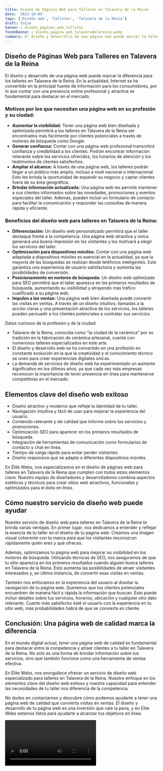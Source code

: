 ```yaml
---
title: Diseño de Páginas Web para Talleres en Talavera de la Reina
date: '2023-10-04'
tags: ['Diseño web', 'Talleres', 'Talavera de la Reina']
draft: false
banner : diseño_paginas_web_talleres
fondoBanner : diseño_pagina_web_talaveradelareina.webp
summary: El diseño y desarrollo de una página web puede marcar la diferencia para los talleres en Talavera de la Reina. En la actualidad, Internet se ha convertido en la principal fuente de información para los consumidores, por lo que contar con una presencia online profesional y atractiva es fundamental para destacar en el mercado. 
---
```


## Diseño de Páginas Web para Talleres en Talavera de la Reina

El diseño y desarrollo de una página web puede marcar la diferencia para los talleres en Talavera de la Reina. En la actualidad, Internet se ha convertido en la principal fuente de información para los consumidores, por lo que contar con una presencia online profesional y atractiva es fundamental para destacar en el mercado. 

### Motivos por los que necesitan una página web en su profesión y su ciudad:

- **Aumentar la visibilidad:** Tener una página web bien diseñada y optimizada permitirá a los talleres en Talavera de la Reina ser encontrados más fácilmente por clientes potenciales a través de motores de búsqueda como Google. 
- **Generar confianza:** Contar con una página web profesional transmitirá confianza y credibilidad a los clientes. Podrán encontrar información relevante sobre los servicios ofrecidos, los horarios de atención y los testimonios de clientes satisfechos.
- **Ampliar el alcance:** A través de una página web, los talleres podrán llegar a un público más amplio, incluso a nivel nacional o internacional. Esto les brinda la oportunidad de expandir su negocio y captar clientes fuera de su área geográfica.
- **Brindar información actualizada:** Una página web les permite mantener a sus clientes informados sobre las novedades, promociones y eventos especiales del taller. Además, pueden incluir un formulario de contacto para facilitar la comunicación y responder las consultas de manera rápida y eficiente.

### Beneficios del diseño web para talleres en Talavera de la Reina:

- **Diferenciación:** Un diseño web personalizado permitirá que el taller destaque frente a la competencia. Una página web atractiva y única generará una buena impresión en los visitantes y los motivará a elegir los servicios del taller.
- **Optimización para dispositivos móviles:** Contar con una página web adaptada a dispositivos móviles es esencial en la actualidad, ya que la mayoría de las búsquedas se realizan desde teléfonos inteligentes. Esto garantiza una experiencia de usuario satisfactoria y aumenta las posibilidades de conversión.
- **Posicionamiento en motores de búsqueda:** Un diseño web optimizado para SEO permitirá que el taller aparezca en los primeros resultados de búsqueda, aumentando su visibilidad y atrayendo más tráfico cualificado a su página web.
- **Impulso a las ventas:** Una página web bien diseñada puede convertir las visitas en ventas. A través de un diseño intuitivo, llamadas a la acción claras y una presentación atractiva de los servicios, los talleres pueden persuadir a los clientes potenciales a contratar sus servicios.

Datos curiosos de la profesión y de la ciudad:

- Talavera de la Reina, conocida como "la ciudad de la cerámica" por su tradición en la fabricación de cerámica artesanal, cuenta con numerosos talleres especializados en este arte. 
- El diseño y desarrollo web se ha convertido en una profesión en constante evolución en la que la creatividad y el conocimiento técnico se unen para crear experiencias digitales únicas.
- La demanda de servicios de diseño web ha experimentado un aumento significativo en los últimos años, ya que cada vez más empresas reconocen la importancia de tener presencia en línea para mantenerse competitivas en el mercado.

<GifSeo />

<Cta />

## Elementos clave del diseño web exitoso

- Diseño atractivo y moderno que refleje la identidad de tu taller.
- Navegación intuitiva y fácil de usar para mejorar la experiencia del usuario.
- Contenido relevante y de calidad que informe sobre tus servicios y promociones.
- Optimización SEO para aparecer en los primeros resultados de búsqueda.
- Integración de herramientas de comunicación como formularios de contacto y chat en línea.
- Tiempo de carga rápido para evitar perder visitantes.
- Diseño responsive que se adapte a diferentes dispositivos móviles.

En Élite Webs, nos especializamos en el diseño de páginas web para talleres en Talavera de la Reina que cumplen con todos estos elementos clave. Nuestro equipo de diseñadores y desarrolladores combina aspectos estéticos y técnicos para crear sitios web atractivos, funcionales y optimizados para el éxito en línea.

## Cómo nuestro servicio de diseño web puede ayudar

Nuestro servicio de diseño web para talleres en Talavera de la Reina te brinda varias ventajas. En primer lugar, nos dedicamos a entender y reflejar la esencia de tu taller en el diseño de tu página web. Creamos una imagen visual coherente con tu marca para que los visitantes reconozcan rápidamente quién eres y qué ofreces.

Además, optimizamos tu página web para mejorar su visibilidad en los motores de búsqueda. Utilizando técnicas de SEO, nos aseguramos de que tu sitio aparezca en los primeros resultados cuando alguien busca talleres en Talavera de la Reina. Esto aumenta las posibilidades de atraer visitantes interesados ​​y, en última instancia, de convertir esas visitas en ventas.

También nos enfocamos en la experiencia del usuario al diseñar la navegación de tu página web. Queremos que tus clientes potenciales encuentren de manera fácil y rápida la información que buscan. Esto puede incluir detalles sobre tus servicios, horarios, ubicación y cualquier otro dato relevante. Cuanto más satisfecho esté el usuario con la experiencia en tu sitio web, más probabilidades habrá de que se convierta en cliente.

## Conclusión: Una página web de calidad marca la diferencia

En el mundo digital actual, tener una página web de calidad es fundamental para destacar entre la competencia y atraer clientes a tu taller en Talavera de la Reina. No solo es una forma de brindar información sobre tus servicios, sino que también funciona como una herramienta de ventas efectiva.

En Élite Webs, nos enorgullece ofrecer un servicio de diseño web especializado para talleres en Talavera de la Reina. Nuestro enfoque en los elementos clave del diseño web exitoso y nuestra capacidad para entender las necesidades de tu taller nos diferencia de la competencia.

No dudes en contactarnos y descubre cómo podemos ayudarte a tener una página web de calidad que convierta visitas en ventas. El diseño y desarrollo de tu página web es una inversión que vale la pena, y en Élite Webs estamos listos para ayudarte a alcanzar tus objetivos en línea.

<Video />

<CtaBot job='Talleres' city='Talavera de la Reina'/>

<Gmaps query='Talavera de la Reina+españa+maps' />